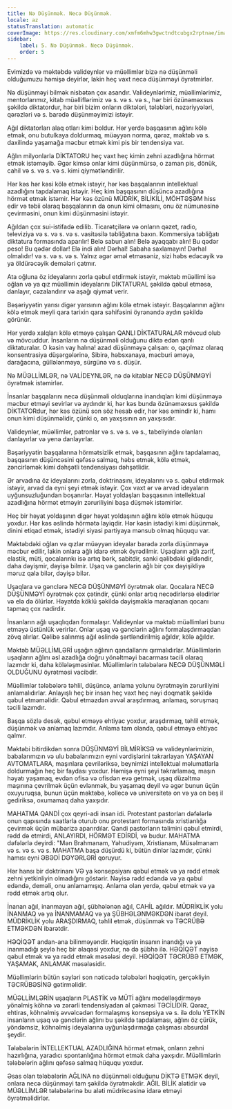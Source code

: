 ```yaml
---
title: Nə Düşünmək. Necə Düşünmək.
locale: az
statusTranslation: automatic
coverImage: https://res.cloudinary.com/xmfm6mhw3gwctndtcubgx2rptnae/image/upload/v1740337243/small_cover_educacion_fundamental_a051170f1c.webp
sidebar:
    label: 5. Nə Düşünmək. Necə Düşünmək.
    order: 5
---
```

Evimizdə və məktəbdə valideynlər və müəllimlər bizə nə düşünməli olduğumuzu həmişə deyirlər, lakin heç vaxt necə düşünməyi öyrətmirlər.

Nə düşünməyi bilmək nisbətən çox asandır. Valideynlərimiz, müəllimlərimiz, mentorlarımız, kitab müəlliflərimiz və s. və s. və s., hər biri özünəməxsus şəkildə diktatordur, hər biri bizim onların diktələri, tələbləri, nəzəriyyələri, qərəzləri və s. barədə düşünməyimizi istəyir.

Ağıl diktatorları alaq otları kimi boldur. Hər yerdə başqasının ağlını kölə etmək, onu butulkaya doldurmaq, müəyyən norma, qərəz, məktəb və s. daxilində yaşamağa məcbur etmək kimi pis bir tendensiya var.

Ağlın milyonlarla DİKTATORU heç vaxt heç kimin zehni azadlığına hörmət etmək istəməyib. Əgər kimsə onlar kimi düşünmürsə, o zaman pis, dönük, cahil və s. və s. və s. kimi qiymətləndirilir.

Hər kəs hər kəsi kölə etmək istəyir, hər kəs başqalarının intellektual azadlığını tapdalamaq istəyir. Heç kim başqasının düşüncə azadlığına hörmət etmək istəmir. Hər kəs özünü MÜDRİK, BİLİKİLİ, MÖHTƏŞƏM hiss edir və təbii olaraq başqalarının da onun kimi olmasını, onu öz nümunəsinə çevirməsini, onun kimi düşünməsini istəyir.

Ağıldan çox sui-istifadə edilib. Ticarətçilərə və onların qəzet, radio, televiziya və s. və s. və s. vasitəsilə təbliğatına baxın. Kommersiya təbliğatı diktatura formasında aparılır! Belə sabun alın! Belə ayaqqabı alın! Bu qədər peso! Bu qədər dollar! Elə indi alın! Dərhal! Sabaha saxlamayın! Dərhal olmalıdır! və s. və s. və s. Yalnız əgər əməl etməsəniz, sizi həbs edəcəyik və ya öldürəcəyik demələri çatmır.

Ata oğluna öz ideyalarını zorla qəbul etdirmək istəyir, məktəb müəllimi isə oğlan və ya qız müəllimin ideyalarını DİKTATURAL şəkildə qəbul etməsə, danlayır, cəzalandırır və aşağı qiymət verir.

Bəşəriyyətin yarısı digər yarısının ağlını kölə etmək istəyir. Başqalarının ağlını kölə etmək meyli qara tarixin qara səhifəsini öyrənəndə aydın şəkildə görünür.

Hər yerdə xalqları kölə etməyə çalışan QANLI DİKTATURALAR mövcud olub və mövcuddur. İnsanların nə düşünməli olduğunu diktə edən qanlı diktaturalar. O kəsin vay halına! azad düşünməyə çalışan: o, qaçılmaz olaraq konsentrasiya düşərgələrinə, Sibirə, həbsxanaya, məcburi əməyə, darağacına, güllələnməyə, sürgünə və s. düşür.

Nə MÜƏLLİMLƏR, nə VALİDEYNLƏR, nə də kitablar NECƏ DÜŞÜNMƏYİ öyrətmək istəmirlər.

İnsanlar başqalarını necə düşünməli olduqlarına inandıqları kimi düşünməyə məcbur etməyi sevirlər və aydındır ki, hər kəs bunda özünəməxsus şəkildə DİKTATORdur, hər kəs özünü son söz hesab edir, hər kəs əmindir ki, hamı onun kimi düşünməlidir, çünki o, ən yaxşısının ən yaxşısıdır.

Valideynlər, müəllimlər, patronlar və s. və s. və s., tabeliyində olanları danlayırlar və yenə danlayırlar.

Bəşəriyyətin başqalarına hörmətsizlik etmək, başqasının ağlını tapdalamaq, başqasının düşüncəsini qəfəsə salmaq, həbs etmək, kölə etmək, zəncirləmək kimi dəhşətli tendensiyası dəhşətlidir.

Ər arvadına öz ideyalarını zorla, doktrinasını, ideyalarını və s. qəbul etdirmək istəyir, arvad da eyni şeyi etmək istəyir. Çox vaxt ər və arvad ideyaların uyğunsuzluğundan boşanırlar. Həyat yoldaşları başqasının intellektual azadlığına hörmət etməyin zəruriliyini başa düşmək istəmirlər.

Heç bir həyat yoldaşının digər həyat yoldaşının ağlını kölə etmək hüququ yoxdur. Hər kəs əslində hörmətə layiqdir. Hər kəsin istədiyi kimi düşünmək, dinini etiqad etmək, istədiyi siyasi partiyaya mənsub olmaq hüququ var.

Məktəbdəki oğlan və qızlar müəyyən ideyalar barədə zorla düşünməyə məcbur edilir, lakin onlara ağlı idarə etmək öyrədilmir. Uşaqların ağlı zərif, elastik, müti, qocalarınkı isə artıq bərk, sabitdir, sanki qəlibdəki gildəndir, daha dəyişmir, dəyişə bilmir. Uşaq və gənclərin ağlı bir çox dəyişikliyə məruz qala bilər, dəyişə bilər.

Uşaqlara və gənclərə NECƏ DÜŞÜNMƏYİ öyrətmək olar. Qocalara NECƏ DÜŞÜNMƏYİ öyrətmək çox çətindir, çünki onlar artıq necədirlərsə elədirlər və elə də ölürlər. Həyatda köklü şəkildə dəyişməklə maraqlanan qocanı tapmaq çox nadirdir.

İnsanların ağlı uşaqlıqdan formalaşır. Valideynlər və məktəb müəllimləri bunu etməyə üstünlük verirlər. Onlar uşaq və gənclərin ağlını formalaşdırmaqdan zövq alırlar. Qəlibə salınmış ağıl əslində şərtləndirilmiş ağıldır, kölə ağıldır.

Məktəb MÜƏLLİMLƏRİ uşağın ağlının qandallarını qırmalıdırlar. Müəllimlərin uşaqların ağlını əsl azadlığa doğru yönəltməyi bacarması təcili olaraq lazımdır ki, daha kölələşməsinlər. Müəllimlərin tələbələrə NECƏ DÜŞÜNMƏLİ OLDUĞUNU öyrətməsi vacibdir.

Müəllimlər tələbələrə təhlil, düşüncə, anlama yolunu öyrətməyin zəruriliyini anlamalıdırlar. Anlayışlı heç bir insan heç vaxt heç nəyi doqmatik şəkildə qəbul etməməlidir. Qəbul etməzdən əvvəl araşdırmaq, anlamaq, soruşmaq təcili lazımdır.

Başqa sözlə desək, qəbul etməyə ehtiyac yoxdur, araşdırmaq, təhlil etmək, düşünmək və anlamaq lazımdır. Anlama tam olanda, qəbul etməyə ehtiyac qalmır.

Məktəbi bitirdikdən sonra DÜŞÜNMƏYİ BİLMİRİKSƏ və valideynlərimizin, babalarımızın və ulu babalarımızın eyni vərdişlərini təkrarlayan YAŞAYAN AVTOMATLARA, maşınlara çevriləriksə, beynimizi intellektual məlumatlarla doldurmağın heç bir faydası yoxdur. Həmişə eyni şeyi təkrarlamaq, maşın həyatı yaşamaq, evdən ofisə və ofisdən evə getmək, uşaq düzəltmə maşınına çevrilmək üçün evlənmək, bu yaşamaq deyil və əgər bunun üçün oxuyuruqsa, bunun üçün məktəbə, kollecə və universitetə on və ya on beş il gediriksə, oxumamaq daha yaxşıdır.

MAHATMA QANDİ çox qeyri-adi insan idi. Protestant pastorları dəfələrlə onun qapısında saatlarla oturub onu protestant formasında xristianlığa çevirmək üçün mübarizə aparırdılar. Qandi pastorların təlimini qəbul etmirdi, rədd də etmirdi, ANLAYIRDI, HÖRMƏT EDİRDİ, və budur. MAHATMA dəfələrlə deyirdi: "Mən Brahmanam, Yəhudiyəm, Xristianam, Müsəlmanam və s. və s. və s. MAHATMA başa düşürdü ki, bütün dinlər lazımdır, çünki hamısı eyni ƏBƏDİ DƏYƏRLƏRİ qoruyur.

Hər hansı bir doktrinanı VƏ ya konsepsiyanı qəbul etmək və ya rədd etmək zehni yetkinliyin olmadığını göstərir. Nəyisə rədd edəndə və ya qəbul edəndə, deməli, onu anlamamışıq. Anlama olan yerdə, qəbul etmək və ya rədd etmək artıq olur.

İnanan ağıl, inanmayan ağıl, şübhələnən ağıl, CAHİL ağıldır. MÜDRİKLİK yolu İNANMAQ və ya İNANMAMAQ və ya ŞÜBHƏLƏNMƏKDƏN ibarət deyil. MÜDRİKLİK yolu ARAŞDIRMAQ, təhlil etmək, düşünmək və TƏCRÜBƏ ETMƏKDƏN ibarətdir.

HƏQİQƏT andan-ana bilinməyəndir. Həqiqətin insanın inandığı və ya inanmadığı şeylə heç bir əlaqəsi yoxdur, nə də şübhə ilə. HƏQİQƏT nəyisə qəbul etmək və ya rədd etmək məsələsi deyil. HƏQİQƏT TƏCRÜBƏ ETMƏK, YAŞAMAK, ANLAMAK məsələsidir.

Müəllimlərin bütün səyləri son nəticədə tələbələri həqiqətin, gerçəkliyin TƏCRÜBƏSİNƏ gətirməlidir.

MÜƏLLİMLƏRİN uşaqların PLASTİK və MÜTİ ağlını modelləşdirməyə yönəlmiş köhnə və zərərli tendensiyadan əl çəkməsi TƏCİLİDİR. Qərəz, ehtiras, köhnəlmiş əvvəlcədən formalaşmış konsepsiya və s. ilə dolu YETKİN insanların uşaq və gənclərin ağlını bu şəkildə tapdalaması, ağlını öz çürük, yöndəmsiz, köhnəlmiş ideyalarına uyğunlaşdırmağa çalışması absurdal şeydir.

Tələbələrin İNTELLEKTUAL AZADLIĞINA hörmət etmək, onların zehni hazırlığına, yaradıcı spontanlığına hörmət etmək daha yaxşıdır. Müəllimlərin tələbələrin ağlını qəfəsə salmaq hüququ yoxdur.

Əsas olan tələbələrin AĞLINA nə düşünməli olduğunu DİKTƏ ETMƏK deyil, onlara necə düşünməyi tam şəkildə öyrətməkdir. AĞIL BİLİK alətidir və MÜƏLLİMLƏR tələbələrinə bu aləti müdrikcəsinə idarə etməyi öyrətməlidirlər.

